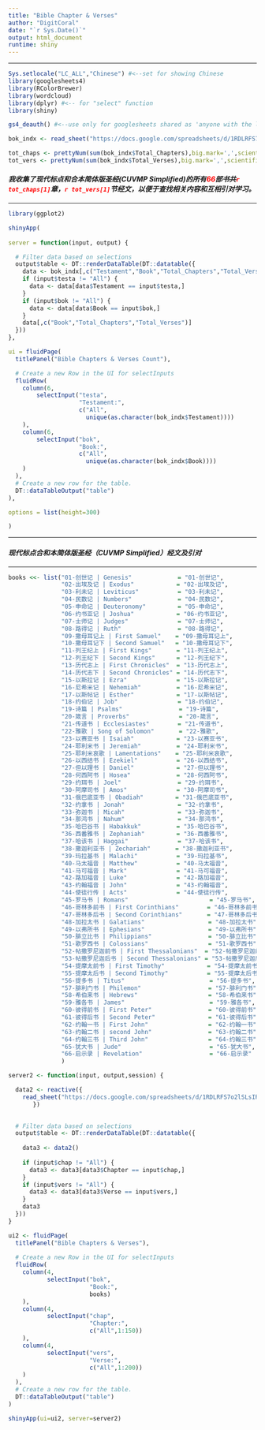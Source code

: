 ```yaml
---
title: "Bible Chapter & Verses"
author: "DigitCoral"
date: "`r Sys.Date()`"
output: html_document
runtime: shiny
---
```


------------------------------------------------------------------------

```r
Sys.setlocale("LC_ALL","Chinese") #<--set for showing Chinese 
library(googlesheets4)
library(RColorBrewer)
library(wordcloud)
library(dplyr) #<-- for "select" function
library(shiny)
```

```r

gs4_deauth() #<--use only for googlesheets shared as 'anyone with the link'

bok_indx <- read_sheet("https://docs.google.com/spreadsheets/d/1RDLRFS7o2lSLsIRJAjd-cVXQDt_Q1XiDxIQ_ZC6_VDs/edit?usp=sharing", sheet ="Index")

tot_chaps <- prettyNum(sum(bok_indx$Total_Chapters),big.mark=',',scientific=F)
tot_vers <- prettyNum(sum(bok_indx$Total_Verses),big.mark=',',scientific=F)
```

#### ***我收集了现代标点和合本简体版圣经(CUVMP Simplified)的所有<span style="color:red">66</span>部书共[`r tot_chaps[1]`]{style="color:red"}章，[`r tot_vers[1]`]{style="color:red"}节经文，以便于查找相关内容和互相引对学习。***

------------------------------------------------------------------------

```r
library(ggplot2)

shinyApp(
  
server = function(input, output) {

  # Filter data based on selections
  output$table <- DT::renderDataTable(DT::datatable({
    data <- bok_indx[,c("Testament","Book","Total_Chapters","Total_Verses")]
    if (input$testa != "All") {
      data <- data[data$Testament == input$testa,]
    }
    if (input$bok != "All") {
      data <- data[data$Book == input$bok,]
    }
    data[,c("Book","Total_Chapters","Total_Verses")]
  }))
},

ui = fluidPage(
  titlePanel("Bible Chapters & Verses Count"),

  # Create a new Row in the UI for selectInputs
  fluidRow(
    column(6,
        selectInput("testa",
                    "Testament:",
                    c("All",
                      unique(as.character(bok_indx$Testament))))
    ),
    column(6,
        selectInput("bok",
                    "Book:",
                    c("All",
                      unique(as.character(bok_indx$Book))))
    )
  ),
  # Create a new row for the table.
  DT::dataTableOutput("table")
),

options = list(height=300)

)

```

------------------------------------------------------------------------

#### ***现代标点合和本简体版圣经（CUVMP Simplified）经文及引对***

------------------------------------------------------------------------

```r

books <<- list("01-创世记 | Genesis"             = "01-创世记",
               "02-出埃及记 | Exodus"            = "02-出埃及记",
               "03-利未记 | Leviticus"           = "03-利未记",
               "04-民数记 | Numbers"             = "04-民数记",
               "05-申命记 | Deuteronomy"         = "05-申命记",
               "06-约书亚记 | Joshua"            = "06-约书亚记",
               "07-士师记 | Judges"              = "07-士师记",
               "08-路得记 | Ruth"                = "08-路得记",
               "09-撒母耳记上 | First Samuel"    = "09-撒母耳记上",
               "10-撒母耳记下 | Second Samuel"   = "10-撒母耳记下",
               "11-列王纪上 | First Kings"       = "11-列王纪上",
               "12-列王纪下 | Second Kings"      = "12-列王纪下",
               "13-历代志上 | First Chronicles"  = "13-历代志上",
               "14-历代志下 | Second Chronicles" = "14-历代志下",
               "15-以斯拉记 | Ezra"              = "15-以斯拉记",
               "16-尼希米记 | Nehemiah"          = "16-尼希米记",
               "17-以斯帖记 | Esther"            = "17-以斯帖记",
               "18-约伯记 | Job"                 = "18-约伯记",
               "19-诗篇 | Psalms"                = "19-诗篇",
               "20-箴言 | Proverbs"              = "20-箴言",
               "21-传道书 | Ecclesiastes"        = "21-传道书",
               "22-雅歌 | Song of Solomon"       = "22-雅歌",
               "23-以赛亚书 | Isaiah"            = "23-以赛亚书",
               "24-耶利米书 | Jeremiah"          = "24-耶利米书",
               "25-耶利米哀歌 | Lamentations"    = "25-耶利米哀歌",
               "26-以西结书 | Ezekiel"           = "26-以西结书",
               "27-但以理书 | Daniel"            = "27-但以理书",
               "28-何西阿书 | Hosea"             = "28-何西阿书",
               "29-约珥书 | Joel"                = "29-约珥书",
               "30-阿摩司书 | Amos"              = "30-阿摩司书",
               "31-俄巴底亚书 | Obadiah"         = "31-俄巴底亚书",
               "32-约拿书 | Jonah"               = "32-约拿书",
               "33-弥迦书 | Micah"               = "33-弥迦书",
               "34-那鸿书 | Nahum"               = "34-那鸿书",
               "35-哈巴谷书 | Habakkuk"          = "35-哈巴谷书",
               "36-西番雅书 | Zephaniah"         = "36-西番雅书",
               "37-哈该书 | Haggai"              = "37-哈该书",
               "38-撒迦利亚书 | Zechariah"       = "38-撒迦利亚书",
               "39-玛拉基书 | Malachi"           = "39-玛拉基书",
               "40-马太福音 | Matthew"           = "40-马太福音",
               "41-马可福音 | Mark"              = "41-马可福音",
               "42-路加福音 | Luke"              = "42-路加福音",
               "43-约翰福音 | John"              = "43-约翰福音",
               "44-使徒行传 | Acts"              = "44-使徒行传",
               "45-罗马书 | Romans"                       = "45-罗马书",
               "46-哥林多前书 | First Corinthians"        = "46-哥林多前书",
               "47-哥林多后书 | Second Corinthians"       = "47-哥林多后书",
               "48-加拉太书 | Galatians"                  = "48-加拉太书",
               "49-以弗所书 | Ephesians"                  = "49-以弗所书",
               "50-腓立比书 | Philippians"                = "50-腓立比书",
               "51-歌罗西书 | Colossians"                 = "51-歌罗西书",
               "52-帖撒罗尼迦前书 | First Thessalonians"  = "52-帖撒罗尼迦前书",
               "53-帖撒罗尼迦后书 | Second Thessalonians" = "53-帖撒罗尼迦后书",
               "54-提摩太前书 | First Timothy"            = "54-提摩太前书",
               "55-提摩太后书 | Second Timothy"           = "55-提摩太后书",
               "56-提多书 | Titus"                        = "56-提多书",
               "57-腓利门书 | Philemon"                   = "57-腓利门书",
               "58-希伯来书 | Hebrews"                    = "58-希伯来书",
               "59-雅各书 | James"                        = "59-雅各书",
               "60-彼得前书 | First Peter"                = "60-彼得前书",
               "61-彼得后书 | Second Peter"               = "61-彼得后书",
               "62-约翰一书 | First John"                 = "62-约翰一书",
               "63-约翰二书 | second John"                = "63-约翰二书",
               "64-约翰三书 | Third John"                 = "64-约翰三书",
               "65-犹大书 | Jude"                         = "65-犹大书",
               "66-启示录 | Revelation"                   = "66-启示录"
               )

server2 <- function(input, output,session) {

  data2 <- reactive({
    read_sheet("https://docs.google.com/spreadsheets/d/1RDLRFS7o2lSLsIRJAjd-cVXQDt_Q1XiDxIQ_ZC6_VDs/edit?usp=sharing", sheet = input$bok)
       })
  

  # Filter data based on selections
  output$table <- DT::renderDataTable(DT::datatable({
    
    data3 <- data2()
    
    if (input$chap != "All") {
      data3 <- data3[data3$Chapter == input$chap,]
    }
    if (input$vers != "All") {
      data3 <- data3[data3$Verse == input$vers,]
    }
    data3
  }))
}

ui2 <- fluidPage(
  titlePanel("Bible Chapters & Verses"),
  
  # Create a new Row in the UI for selectInputs
  fluidRow(
    column(4,
           selectInput("bok",
                       "Book:",
                       books)
    ),
    column(4,
           selectInput("chap",
                       "Chapter:",
                       c("All",1:150))
    ),
    column(4,
           selectInput("vers",
                       "Verse:",
                       c("All",1:200))
    )
  ),
  # Create a new row for the table.
  DT::dataTableOutput("table")
)

shinyApp(ui=ui2, server=server2)

```